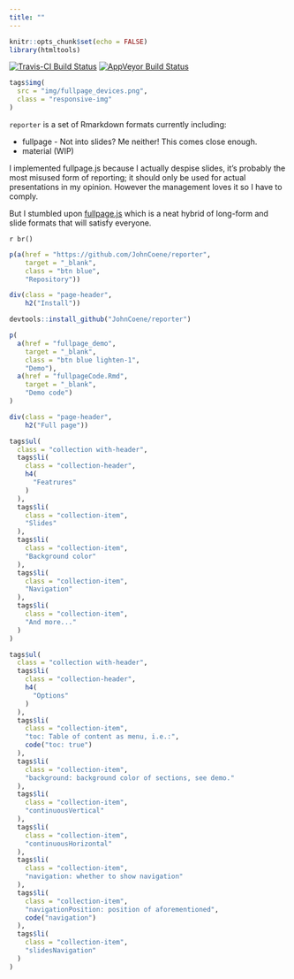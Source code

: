 ```yaml
---
title: ""
---
```


```r
knitr::opts_chunk$set(echo = FALSE)
library(htmltools)
```

<main>
<div class = "container">

[![Travis-CI Build Status](https://travis-ci.org/JohnCoene/reporter.svg?branch=master)](https://travis-ci.org/JohnCoene/reporter)
[![AppVeyor Build Status](https://ci.appveyor.com/api/projects/status/github/JohnCoene/reporter?branch=master&svg=true)](https://ci.appveyor.com/project/JohnCoene/reporter)

```r
tags$img(
  src = "img/fullpage_devices.png",
  class = "responsive-img"
)
```

`reporter` is a set of Rmarkdown formats currently including:

* fullpage - Not into slides? Me neither! This comes close enough.
* material (WIP)

I implemented fullpage.js because I actually despise slides, it's probably the most misused form of reporting; it should only be used for actual presentations in my opinion. However the management loves it so I have to comply. 

But I stumbled upon [fullpage.js](https://alvarotrigo.com/fullPage/) which is a neat hybrid of long-form and slide formats that will satisfy everyone.

`r br()`

```r
p(a(href = "https://github.com/JohnCoene/reporter", 
    target = "_blank",
    class = "btn blue",
    "Repository"))
```

```r
div(class = "page-header",
    h2("Install"))
```

```r
devtools::install_github("JohnCoene/reporter")
```

```r
p(
  a(href = "fullpage_demo",
    target = "_blank",
    class = "btn blue lighten-1",
    "Demo"),
  a(href = "fullpageCode.Rmd",
    target = "_blank",
    "Demo code")
)
```

```r
div(class = "page-header",
    h2("Full page"))
```

```r
tags$ul(
  class = "collection with-header",
  tags$li(
    class = "collection-header",
    h4(
      "Featrures"
    )
  ),
  tags$li(
    class = "collection-item",
    "Slides"
  ),
  tags$li(
    class = "collection-item",
    "Background color"
  ),
  tags$li(
    class = "collection-item",
    "Navigation"
  ),
  tags$li(
    class = "collection-item",
    "And more..."
  )
)
```

```r
tags$ul(
  class = "collection with-header",
  tags$li(
    class = "collection-header",
    h4(
      "Options"
    )
  ),
  tags$li(
    class = "collection-item",
    "toc: Table of content as menu, i.e.:",
    code("toc: true")
  ),
  tags$li(
    class = "collection-item",
    "background: background color of sections, see demo."
  ),
  tags$li(
    class = "collection-item",
    "continuousVertical"
  ),
  tags$li(
    class = "collection-item",
    "continuousHorizontal"
  ),
  tags$li(
    class = "collection-item",
    "navigation: whether to show navigation"
  ),
  tags$li(
    class = "collection-item",
    "navigationPosition: position of aforementioned",
    code("navigation")
  ),
  tags$li(
    class = "collection-item",
    "slidesNavigation"
  )
)
```

</div>
</main>